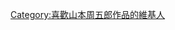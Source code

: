 {{Userbox
  |border-c = #000000
  |border-s = 1
  |id-w      =50
  |id-c     = #cc0000
  |id-s     = 12
  |id-fc    = #ffffff
  |info-c   = #ffffff
  |info-s   = 10
  |info-fc  = #000000
  |id       = {{lang|ja|山本<br>周五郎}}
  |info     = 這個用戶喜歡'''[[山本周五郎]]'''的作品。
}}[[Category:喜歡山本周五郎作品的維基人]]